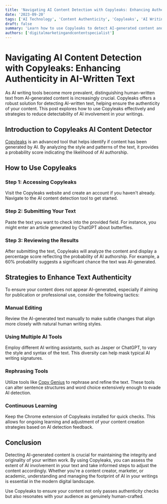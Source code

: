```yaml
---
title: 'Navigating AI Content Detection with Copyleaks: Enhancing Authenticity in AI-Written Text'
date: '2023-09-20'
tags: ['AI Technology', 'Content Authenticity', 'Copyleaks', 'AI Writing Tools']
draft: false
summary: 'Learn how to use Copyleaks to detect AI-generated content and strategies to enhance the authenticity of texts created by AI tools. This guide provides practical steps to ensure your content remains original and undetected.'
authors: ['digitalmarketingandcontentspecialist']
---
```


# Navigating AI Content Detection with Copyleaks: Enhancing Authenticity in AI-Written Text

As AI writing tools become more prevalent, distinguishing human-written text from AI-generated content is increasingly crucial. Copyleaks offers a robust solution for detecting AI-written text, helping ensure the authenticity of your content. This post explores how to use Copyleaks effectively and strategies to reduce detectability of AI involvement in your writings.

## Introduction to Copyleaks AI Content Detector

[Copyleaks](https://copyleaks.com/) is an advanced tool that helps identify if content has been generated by AI. By analyzing the style and patterns of the text, it provides a probability score indicating the likelihood of AI authorship. 

## How to Use Copyleaks

### Step 1: Accessing Copyleaks

Visit the Copyleaks website and create an account if you haven't already. Navigate to the AI content detection tool to get started.

### Step 2: Submitting Your Text

Paste the text you want to check into the provided field. For instance, you might enter an article generated by ChatGPT about butterflies.

### Step 3: Reviewing the Results

After submitting the text, Copyleaks will analyze the content and display a percentage score reflecting the probability of AI authorship. For example, a 60% probability suggests a significant chance the text was AI-generated.

## Strategies to Enhance Text Authenticity

To ensure your content does not appear AI-generated, especially if aiming for publication or professional use, consider the following tactics:

### Manual Editing

Review the AI-generated text manually to make subtle changes that align more closely with natural human writing styles.

### Using Multiple AI Tools

Employ different AI writing assistants, such as Jasper or ChatGPT, to vary the style and syntax of the text. This diversity can help mask typical AI writing signatures.

### Rephrasing Tools

Utilize tools like [Copy Genius](https://copygenius.io) to rephrase and refine the text. These tools can alter sentence structures and word choice extensively enough to evade AI detection.

### Continuous Learning

Keep the Chrome extension of Copyleaks installed for quick checks. This allows for ongoing learning and adjustment of your content creation strategies based on AI detection feedback.

## Conclusion

Detecting AI-generated content is crucial for maintaining the integrity and originality of your written work. By using Copyleaks, you can assess the extent of AI involvement in your text and take informed steps to adjust the content accordingly. Whether you're a content creator, marketer, or academic, understanding and managing the footprint of AI in your writings is essential in the modern digital landscape.

Use Copyleaks to ensure your content not only passes authenticity checks but also resonates with your audience as genuinely human-crafted.

